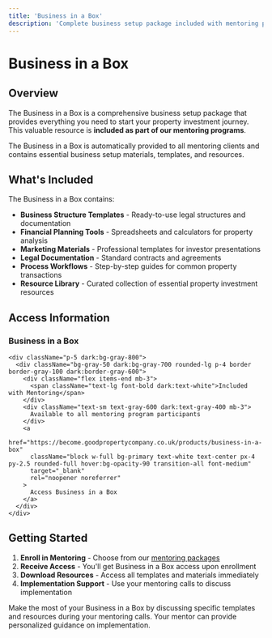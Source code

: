 ```yaml
---
title: 'Business in a Box'
description: 'Complete business setup package included with mentoring programs.'
---
```


# Business in a Box

## Overview

The Business in a Box is a comprehensive business setup package that provides everything you need to start your property investment journey. This valuable resource is **included as part of our mentoring programs**.

<Note>
  The Business in a Box is automatically provided to all mentoring clients and contains essential business setup materials, templates, and resources.
</Note>

## What's Included

The Business in a Box contains:

- **Business Structure Templates** - Ready-to-use legal structures and documentation
- **Financial Planning Tools** - Spreadsheets and calculators for property analysis
- **Marketing Materials** - Professional templates for investor presentations
- **Legal Documentation** - Standard contracts and agreements
- **Process Workflows** - Step-by-step guides for common property transactions
- **Resource Library** - Curated collection of essential property investment resources

## Access Information

<Card>
  <div className="border border-gray-200 dark:border-gray-700 rounded-lg overflow-hidden">
    <div className="bg-gradient-to-r from-primary/10 to-primary/5 dark:from-primary/20 dark:to-primary/10 p-4">
      <div className="flex items-center">
        <div className="bg-white/80 dark:bg-gray-800/80 p-2 rounded-lg mr-3 text-primary">
          <i className="fas fa-box text-xl"></i>
        </div>
        <h3 className="text-xl font-bold dark:text-white">Business in a Box</h3>
      </div>
    </div>
    
    <div className="p-5 dark:bg-gray-800">
      <div className="bg-gray-50 dark:bg-gray-700 rounded-lg p-4 border border-gray-100 dark:border-gray-600">
        <div className="flex items-end mb-3">
          <span className="text-lg font-bold dark:text-white">Included with Mentoring</span>
        </div>
        <div className="text-sm text-gray-600 dark:text-gray-400 mb-3">
          Available to all mentoring program participants
        </div>
        <a 
          href="https://become.goodpropertycompany.co.uk/products/business-in-a-box" 
          className="block w-full bg-primary text-white text-center px-4 py-2.5 rounded-full hover:bg-opacity-90 transition-all font-medium"
          target="_blank"
          rel="noopener noreferrer"
        >
          Access Business in a Box
        </a>
      </div>
    </div>
  </div>
</Card>

## Getting Started

1. **Enroll in Mentoring** - Choose from our [mentoring packages](./mentoring-block)
2. **Receive Access** - You'll get Business in a Box access upon enrollment
3. **Download Resources** - Access all templates and materials immediately
4. **Implementation Support** - Use your mentoring calls to discuss implementation

<Tip>
  Make the most of your Business in a Box by discussing specific templates and resources during your mentoring calls. Your mentor can provide personalized guidance on implementation.
</Tip>
